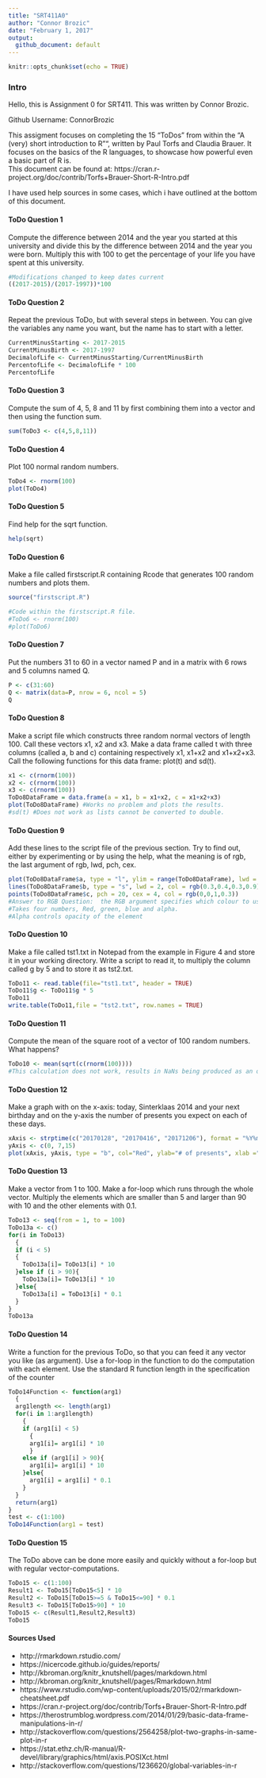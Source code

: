 ---
title: "SRT411A0"
author: "Connor Brozic"
date: "February 1, 2017"
output:
  github_document: default
---

```{r setup, include=FALSE}
knitr::opts_chunk$set(echo = TRUE)
```

### Intro
Hello, this is Assignment 0 for SRT411.  This was written by Connor Brozic.

Github Username: ConnorBrozic

This assigment focuses on completing the 15 "ToDos" from within the "A (very) short introduction to R"", written by Paul Torfs and Claudia Brauer.  It focuses on the basics of the R languages, to showcase how powerful even a basic part of R is.  
This document can be found at:  https://cran.r-project.org/doc/contrib/Torfs+Brauer-Short-R-Intro.pdf

I have used help sources in some cases, which i have outlined at the bottom of this document.  

#### ToDo Question 1
Compute the difference between 2014 and the
year you started at this university and divide
this by the difference between 2014 and the year
you were born. Multiply this with 100 to get
the percentage of your life you have spent at
this university.
```{r}
#Modifications changed to keep dates current
((2017-2015)/(2017-1997))*100
```

#### ToDo Question 2
Repeat the previous ToDo, but with several
steps in between. You can give the variables
any name you want, but the name has to start
with a letter.
```{r}
CurrentMinusStarting <- 2017-2015
CurrentMinusBirth <- 2017-1997
DecimalofLife <- CurrentMinusStarting/CurrentMinusBirth
PercentofLife <- DecimalofLife * 100
PercentofLife
```

#### ToDo Question 3
Compute the sum of 4, 5, 8 and 11 by first combining
them into a vector and then using the
function sum.
```{r}
sum(ToDo3 <- c(4,5,8,11))
```

#### ToDo Question 4
Plot 100 normal random numbers.
```{r}
ToDo4 <- rnorm(100)
plot(ToDo4)
```

#### ToDo Question 5
Find help for the sqrt function.
```{r}
help(sqrt)
```

#### ToDo Question 6
Make a file called firstscript.R containing Rcode
that generates 100 random numbers and
plots them.
```{r}
source("firstscript.R")

#Code within the firstscript.R file.
#ToDo6 <- rnorm(100)
#plot(ToDo6)
```

#### ToDo Question 7
Put the numbers 31 to 60 in a vector named
P and in a matrix with 6 rows and 5 columns
named Q.
```{r}
P <- c(31:60)
Q <- matrix(data=P, nrow = 6, ncol = 5)
Q
```

#### ToDo Question 8
Make a script file which constructs three random
normal vectors of length 100. Call these
vectors x1, x2 and x3. Make a data frame called
t with three columns (called a, b and c) containing
respectively x1, x1+x2 and x1+x2+x3.
Call the following functions for this data frame:
plot(t) and sd(t).
```{r}
x1 <- c(rnorm(100))
x2 <- c(rnorm(100))
x3 <- c(rnorm(100))
ToDo8DataFrame = data.frame(a = x1, b = x1+x2, c = x1+x2+x3)
plot(ToDo8DataFrame) #Works no problem and plots the results.
#sd(t) #Does not work as lists cannot be converted to double. 

```

#### ToDo Question 9
Add these lines to the script file of the previous
section. Try to find out, either by experimenting
or by using the help, what the meaning is of
rgb, the last argument of rgb, lwd, pch, cex.
```{r}
plot(ToDo8DataFrame$a, type = "l", ylim = range(ToDo8DataFrame), lwd = 3, col=rgb(1,0,0,0.3))
lines(ToDo8DataFrame$b, type = "s", lwd = 2, col = rgb(0.3,0.4,0.3,0.9))
points(ToDo8DataFrame$c, pch = 20, cex = 4, col = rgb(0,0,1,0.3))
#Answer to RGB Question:  the RGB argument specifies which colour to use for the specified plot
#Takes four numbers, Red, green, blue and alpha. 
#Alpha controls opacity of the element
```
#### ToDo Question 10
Make a file called tst1.txt in Notepad from
the example in Figure 4 and store it in your
working directory. Write a script to read it, to
multiply the column called g by 5 and to store
it as tst2.txt.
```{r}
ToDo11 <- read.table(file="tst1.txt", header = TRUE)
ToDo11$g <- ToDo11$g * 5
ToDo11
write.table(ToDo11,file = "tst2.txt", row.names = TRUE)
```

#### ToDo Question 11
Compute the mean of the square root of a vector
of 100 random numbers. What happens?
```{r}
ToDo10 <- mean(sqrt(c(rnorm(100))))
#This calculation does not work, results in NaNs being produced as an output.  
```

#### ToDo Question 12
Make a graph with on the x-axis: today, Sinterklaas
2014 and your next birthday and on
the y-axis the number of presents you expect on
each of these days. 
```{r}
xAxis <- strptime(c("20170128", "20170416", "20171206"), format = "%Y%m%d")
yAxis <- c(0, 7,15)
plot(xAxis, yAxis, type = "b", col="Red", ylab="# of presents", xlab ="Date", main = "Presents Today, Birthday and Sinterklaas")

```

#### ToDo Question 13
Make a vector from 1 to 100. Make a for-loop
which runs through the whole vector. Multiply
the elements which are smaller than 5 and larger
than 90 with 10 and the other elements with 0.1.
```{r}
ToDo13 <- seq(from = 1, to = 100)
ToDo13a <- c()
for(i in ToDo13)
  {
  if (i < 5)
  {
    ToDo13a[i]= ToDo13[i] * 10
  }else if (i > 90){
    ToDo13a[i]= ToDo13[i] * 10
  }else{
    ToDo13a[i] = ToDo13[i] * 0.1
  }
}
ToDo13a
```

#### ToDo Question 14
Write a function for the previous ToDo, so
that you can feed it any vector you like
(as argument). Use a for-loop in the function
to do the computation with each element.
Use the standard R function length
in the specification of the counter
```{r}
ToDo14Function <- function(arg1)
  {
  arg1length <<- length(arg1)
  for(i in 1:arg1length)
    {
    if (arg1[i] < 5)
      {
      arg1[i]= arg1[i] * 10
      }
    else if (arg1[i] > 90){
      arg1[i]= arg1[i] * 10
    }else{
      arg1[i] = arg1[i] * 0.1
    }
  }
  return(arg1)
}
test <- c(1:100)
ToDo14Function(arg1 = test)
```

#### ToDo Question 15
The ToDo above can be done more easily
and quickly without a for-loop but with regular vector-computations.
```{r}
ToDo15 <- c(1:100)
Result1 <- ToDo15[ToDo15<5] * 10
Result2 <- ToDo15[ToDo15>=5 & ToDo15<=90] * 0.1
Result3 <- ToDo15[ToDo15>90] * 10
ToDo15 <- c(Result1,Result2,Result3)
ToDo15

```
#### Sources Used
* http://rmarkdown.rstudio.com/
* https://nicercode.github.io/guides/reports/
* http://kbroman.org/knitr_knutshell/pages/markdown.html
* http://kbroman.org/knitr_knutshell/pages/Rmarkdown.html
* https://www.rstudio.com/wp-content/uploads/2015/02/rmarkdown-cheatsheet.pdf
* https://cran.r-project.org/doc/contrib/Torfs+Brauer-Short-R-Intro.pdf
* https://therostrumblog.wordpress.com/2014/01/29/basic-data-frame-manipulations-in-r/
* http://stackoverflow.com/questions/2564258/plot-two-graphs-in-same-plot-in-r
* https://stat.ethz.ch/R-manual/R-devel/library/graphics/html/axis.POSIXct.html
* http://stackoverflow.com/questions/1236620/global-variables-in-r